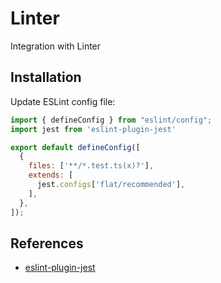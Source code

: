 
# Linter

Integration with Linter

## Installation

<PackageManagerTabs command="install --save-dev eslint-plugin-jest" />

Update ESLint config file:

```js title="eslint.config.js" {2,8}
import { defineConfig } from "eslint/config";
import jest from 'eslint-plugin-jest'

export default defineConfig([
  {
    files: ['**/*.test.ts(x)?'],
    extends: [
      jest.configs['flat/recommended'],
    ],
  },
]);
```


## References

- [eslint-plugin-jest](https://www.npmjs.com/package/eslint-plugin-jest)